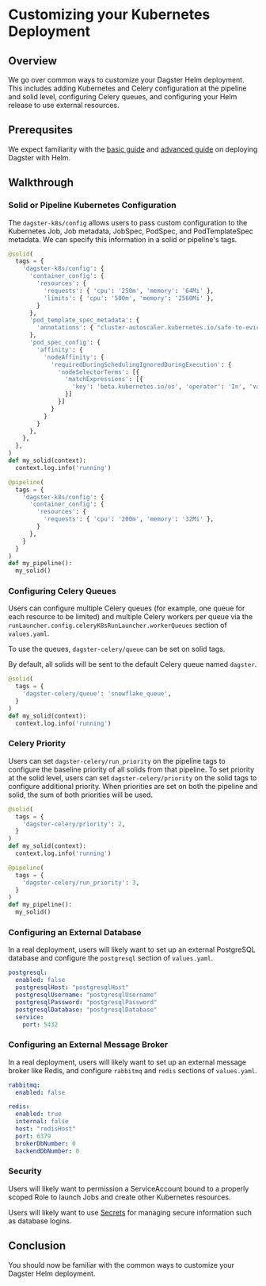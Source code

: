 # Customizing your Kubernetes Deployment

## Overview

We go over common ways to customize your Dagster Helm deployment. This includes
adding Kubernetes and Celery configuration at the pipeline and solid level, configuring Celery
queues, and configuring your Helm release to use external resources.

## Prerequsites

We expect familiarity with the [basic guide](/deployment/guides/kubernetes/deploying-with-helm)
and [advanced guide](/deployment/guides/kubernetes/deploying-with-helm-advanced) on deploying Dagster with Helm.

## Walkthrough

### Solid or Pipeline Kubernetes Configuration

The `dagster-k8s/config` allows users to pass custom configuration to the Kubernetes Job, Job metadata, JobSpec,
PodSpec, and PodTemplateSpec metadata. We can specify this information in a solid or pipeline's tags.

```python
@solid(
  tags = {
    'dagster-k8s/config': {
      'container_config': {
        'resources': {
          'requests': { 'cpu': '250m', 'memory': '64Mi' },
          'limits': { 'cpu': '500m', 'memory': '2560Mi' },
        }
      },
      'pod_template_spec_metadata': {
        'annotations': { "cluster-autoscaler.kubernetes.io/safe-to-evict": "true"}
      },
      'pod_spec_config': {
        'affinity': {
          'nodeAffinity': {
            'requiredDuringSchedulingIgnoredDuringExecution': {
              'nodeSelectorTerms': [{
                'matchExpressions': [{
                  'key': 'beta.kubernetes.io/os', 'operator': 'In', 'values': ['windows', 'linux'],
                }]
              }]
            }
          }
        }
      },
    },
  },
)
def my_solid(context):
  context.log.info('running')

@pipeline(
  tags = {
    'dagster-k8s/config': {
      'container_config': {
        'resources': {
          'requests': { 'cpu': '200m', 'memory': '32Mi' },
        }
      },
    }
  }
)
def my_pipeline():
  my_solid()
```

### Configuring Celery Queues

Users can configure multiple Celery queues (for example, one queue for each resource to be limited)
and multiple Celery workers per queue via the `runLauncher.config.celeryK8sRunLauncher.workerQueues`
section of `values.yaml`.

To use the queues, `dagster-celery/queue` can be set on solid tags.

By default, all solids will be sent to the default Celery queue named `dagster`.

```python
@solid(
  tags = {
    'dagster-celery/queue': 'snowflake_queue',
  }
)
def my_solid(context):
  context.log.info('running')
```

### Celery Priority

Users can set `dagster-celery/run_priority` on the pipeline tags to configure the baseline priority of all solids
from that pipeline. To set priority at the solid level, users can set `dagster-celery/priority` on the solid tags to configure additional priority.
When priorities are set on both the pipeline and solid, the sum of both priorities will be used.

```python
@solid(
  tags = {
    'dagster-celery/priority': 2,
  }
)
def my_solid(context):
  context.log.info('running')

@pipeline(
  tags = {
    'dagster-celery/run_priority': 3,
  }
)
def my_pipeline():
  my_solid()
```

### Configuring an External Database

In a real deployment, users will likely want to set up an external PostgreSQL database and
configure the `postgresql` section of `values.yaml`.

```yaml
postgresql:
  enabled: false
  postgresqlHost: "postgresqlHost"
  postgresqlUsername: "postgresqlUsername"
  postgresqlPassword: "postgresqlPassword"
  postgresqlDatabase: "postgresqlDatabase"
  service:
    port: 5432
```

### Configuring an External Message Broker

In a real deployment, users will likely want to set up an external message broker like Redis, and
configure `rabbitmq` and `redis` sections of `values.yaml`.

```yaml
rabbitmq:
  enabled: false

redis:
  enabled: true
  internal: false
  host: "redisHost"
  port: 6379
  brokerDbNumber: 0
  backendDbNumber: 0
```

### Security

Users will likely want to permission a ServiceAccount bound to a properly scoped Role to launch Jobs and create other Kubernetes
resources.

Users will likely want to use [Secrets](https://kubernetes.io/docs/concepts/configuration/secret/) for managing
secure information such as database logins.

## Conclusion

You should now be familiar with the common ways to customize your Dagster Helm deployment.

